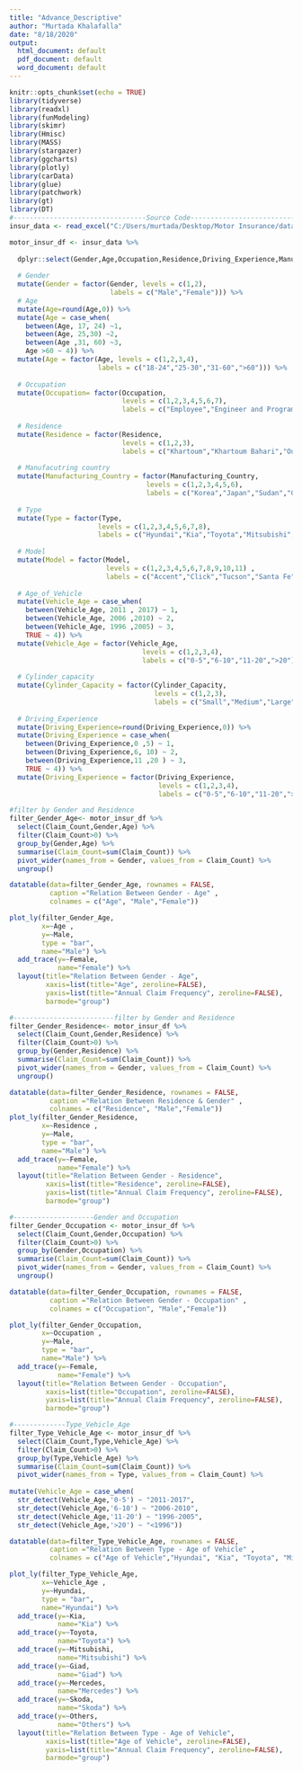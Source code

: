 ---
title: "Advance_Descriptive"
author: "Murtada Khalafalla"
date: "8/18/2020"
output:
  html_document: default
  pdf_document: default
  word_document: default
---

```{r setup, include=FALSE}
knitr::opts_chunk$set(echo = TRUE)
library(tidyverse)
library(readxl)
library(funModeling)
library(skimr)
library(Hmisc)
library(MASS)
library(stargazer)
library(ggcharts)
library(plotly)
library(carData)
library(glue)
library(patchwork)
library(gt)
library(DT)
#---------------------------------Source Code---------------------------------------------------------
insur_data <- read_excel("C:/Users/murtada/Desktop/Motor Insurance/data/Descriptive_Data.xlsx")

motor_insur_df <- insur_data %>%
  
  dplyr::select(Gender,Age,Occupation,Residence,Driving_Experience,Manufacturing_Country,Type,Model,Vehicle_Age,Cylinder_Capacity,Claim_Count,Claim_Amount) %>% 
  
  # Gender
  mutate(Gender = factor(Gender, levels = c(1,2),
                         labels = c("Male","Female"))) %>% 
  # Age
  mutate(Age=round(Age,0)) %>% 
  mutate(Age = case_when(
    between(Age, 17, 24) ~1,
    between(Age, 25,30) ~2,
    between(Age ,31, 60) ~3,
    Age >60 ~ 4)) %>% 
  mutate(Age = factor(Age, levels = c(1,2,3,4), 
                      labels = c("18-24","25-30","31-60",">60"))) %>% 
  
  # Occupation
  mutate(Occupation= factor(Occupation, 
                            levels = c(1,2,3,4,5,6,7), 
                            labels = c("Employee","Engineer and Programmer","Medical Profession","Business man/woman","Free Lancer","Student","Others"))) %>% 
  
  # Residence
  mutate(Residence = factor(Residence, 
                            levels = c(1,2,3),
                            labels = c("Khartoum","Khartoum Bahari","Oumdrman") )) %>% 
  
  # Manufacutring country
  mutate(Manufacturing_Country = factor(Manufacturing_Country, 
                                  levels = c(1,2,3,4,5,6),
                                  labels = c("Korea","Japan","Sudan","Germany","Czech","Others"))) %>% 
  
  # Type 
  mutate(Type = factor(Type,
                      levels = c(1,2,3,4,5,6,7,8),
                      labels = c("Hyundai","Kia","Toyota","Mitsubishi","Giad","Mercedes","Skoda","Others"))) %>% 
  
  # Model
  mutate(Model = factor(Model,
                        levels = c(1,2,3,4,5,6,7,8,9,10,11) ,
                        labels = c("Accent","Click","Tucson","Santa Fe","Visto","Corolla","Hilux","Prado / Land Cruiser","Lancer","BYD","Others"))) %>% 
  
  # Age_of_Vehicle
  mutate(Vehicle_Age = case_when(
    between(Vehicle_Age, 2011 , 2017) ~ 1,
    between(Vehicle_Age, 2006 ,2010) ~ 2,
    between(Vehicle_Age, 1996 ,2005) ~ 3,
    TRUE ~ 4)) %>%  
  mutate(Vehicle_Age = factor(Vehicle_Age, 
                                 levels = c(1,2,3,4), 
                                 labels = c("0-5","6-10","11-20",">20"))) %>%
  
  # Cylinder_capacity
  mutate(Cylinder_Capacity = factor(Cylinder_Capacity, 
                                    levels = c(1,2,3), 
                                    labels = c("Small","Medium","Large"))) %>% 
  
  # Driving_Experience
  mutate(Driving_Experience=round(Driving_Experience,0)) %>%
  mutate(Driving_Experience = case_when(
    between(Driving_Experience,0 ,5) ~ 1,
    between(Driving_Experience,6, 10) ~ 2,
    between(Driving_Experience,11 ,20 ) ~ 3,
    TRUE ~ 4)) %>%  
  mutate(Driving_Experience = factor(Driving_Experience, 
                                     levels = c(1,2,3,4), 
                                     labels = c("0-5","6-10","11-20",">20")))
```

```{r echo=FALSE}
#filter by Gender and Residence
filter_Gender_Age<- motor_insur_df %>% 
  select(Claim_Count,Gender,Age) %>% 
  filter(Claim_Count>0) %>% 
  group_by(Gender,Age) %>% 
  summarise(Claim_Count=sum(Claim_Count)) %>% 
  pivot_wider(names_from = Gender, values_from = Claim_Count) %>% 
  ungroup() 

datatable(data=filter_Gender_Age, rownames = FALSE,
          caption ="Relation Between Gender - Age" , 
          colnames = c("Age", "Male","Female")) 

plot_ly(filter_Gender_Age,
        x=~Age ,
        y=~Male,
        type = "bar",
        name="Male") %>% 
  add_trace(y=~Female,
            name="Female") %>% 
  layout(title="Relation Between Gender - Age",
         xaxis=list(title="Age", zeroline=FALSE),
         yaxis=list(title="Annual Claim Frequency", zeroline=FALSE),
         barmode="group")

#-------------------------filter by Gender and Residence
filter_Gender_Residence<- motor_insur_df %>% 
  select(Claim_Count,Gender,Residence) %>% 
  filter(Claim_Count>0) %>% 
  group_by(Gender,Residence) %>% 
  summarise(Claim_Count=sum(Claim_Count)) %>% 
  pivot_wider(names_from = Gender, values_from = Claim_Count) %>% 
  ungroup()

datatable(data=filter_Gender_Residence, rownames = FALSE,
          caption ="Relation Between Residence & Gender" , 
          colnames = c("Residence", "Male","Female")) 
plot_ly(filter_Gender_Residence,
        x=~Residence ,
        y=~Male,
        type = "bar",
        name="Male") %>% 
  add_trace(y=~Female,
            name="Female") %>% 
  layout(title="Relation Between Gender - Residence",
         xaxis=list(title="Residence", zeroline=FALSE),
         yaxis=list(title="Annual Claim Frequency", zeroline=FALSE),
         barmode="group")

#--------------------Gender and Occupation
filter_Gender_Occupation <- motor_insur_df %>% 
  select(Claim_Count,Gender,Occupation) %>% 
  filter(Claim_Count>0) %>% 
  group_by(Gender,Occupation) %>% 
  summarise(Claim_Count=sum(Claim_Count)) %>% 
  pivot_wider(names_from = Gender, values_from = Claim_Count) %>% 
  ungroup()

datatable(data=filter_Gender_Occupation, rownames = FALSE,
          caption ="Relation Between Gender - Occupation" , 
          colnames = c("Occupation", "Male","Female")) 

plot_ly(filter_Gender_Occupation,
        x=~Occupation ,
        y=~Male,
        type = "bar",
        name="Male") %>% 
  add_trace(y=~Female,
            name="Female") %>% 
  layout(title="Relation Between Gender - Occupation",
         xaxis=list(title="Occupation", zeroline=FALSE),
         yaxis=list(title="Annual Claim Frequency", zeroline=FALSE),
         barmode="group")

#-------------Type_Vehicle_Age
filter_Type_Vehicle_Age <- motor_insur_df %>% 
  select(Claim_Count,Type,Vehicle_Age) %>% 
  filter(Claim_Count>0) %>% 
  group_by(Type,Vehicle_Age) %>% 
  summarise(Claim_Count=sum(Claim_Count)) %>% 
  pivot_wider(names_from = Type, values_from = Claim_Count) %>% 
  
mutate(Vehicle_Age = case_when(
  str_detect(Vehicle_Age,'0-5') ~ "2011-2017",
  str_detect(Vehicle_Age,'6-10') ~ "2006-2010",
  str_detect(Vehicle_Age,'11-20') ~ "1996-2005",
  str_detect(Vehicle_Age,'>20') ~ "<1996"))

datatable(data=filter_Type_Vehicle_Age, rownames = FALSE,
          caption ="Relation Between Type - Age of Vehicle" , 
          colnames = c("Age of Vehicle","Hyundai", "Kia", "Toyota", "Mitsubishi","Giad","Mercedes","Skoda","Others")) 

plot_ly(filter_Type_Vehicle_Age,
        x=~Vehicle_Age ,
        y=~Hyundai,
        type = "bar",
        name="Hyundai") %>% 
  add_trace(y=~Kia,
            name="Kia") %>% 
  add_trace(y=~Toyota,
            name="Toyota") %>% 
  add_trace(y=~Mitsubishi,
            name="Mitsubishi") %>% 
  add_trace(y=~Giad,
            name="Giad") %>% 
  add_trace(y=~Mercedes,
            name="Mercedes") %>% 
  add_trace(y=~Skoda,
            name="Skoda") %>% 
  add_trace(y=~Others,
            name="Others") %>% 
  layout(title="Relation Between Type - Age of Vehicle",
         xaxis=list(title="Age of Vehicle", zeroline=FALSE),
         yaxis=list(title="Annual Claim Frequency", zeroline=FALSE),
         barmode="group")
```

